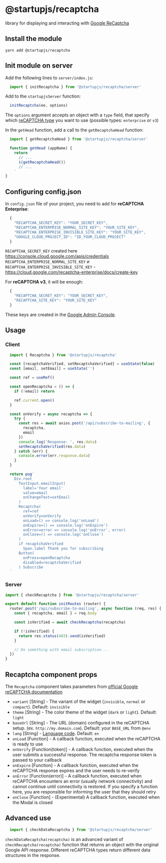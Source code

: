 
# @startupjs/recaptcha

library for displaying and interacting with [Google ReCaptcha](https://www.google.com/recaptcha/about/)

## Install the module

`yarn add @startupjs/recaptcha`

## Init module on server

Add the following lines to `server/index.js`:
```js
  import { initRecaptcha } from '@startupjs/recaptcha/server'
```
Add to the `startupjsServer` function:
```js
  initRecaptcha(ee, options)
```
The `options` argument accepts an object with a `type` field, that specify which [reCAPTCHA type](https://www.google.com/recaptcha/about) you want to use (possible types: `enterprise` or `v3`)

In the `getHead` function, add a call to the `getRecaptchaHead` function:

```js
  import { getRecaptchaHead } from '@startupjs/recaptcha/server'

  function getHead (appName) {
    return `
      // ...
      ${getRecaptchaHead()}
      // ...
    `
}
```

## Configuring config.json

In `config.json` file of your project, you need to add for **reCAPTCHA Enterprise**:

```js
  {
    "RECAPTCHA_SECRET_KEY": "YOUR_SECRET_KEY",
    "RECAPTCHA_ENTERPRISE_NORMAL_SITE_KEY": "YOUR_SITE_KEY",
    "RECAPTCHA_ENTERPRISE_INVISIBLE_SITE_KEY": "YOUR_SITE_KEY",
    "GOOGLE_CLOUD_PROJECT_ID": "ID_YOUR_CLOUD_PROJECT"
  }
```
`RECAPTCHA_SECRET_KEY` created here https://console.cloud.google.com/apis/credentials
`RECAPTCHA_ENTERPRISE_NORMAL_SITE_KEY` и `RECAPTCHA_ENTERPRISE_INVISIBLE_SITE_KEY` - https://cloud.google.com/recaptcha-enterprise/docs/create-key

For **reCAPTCHA v3**, it will be enough:
```js
  {
    "RECAPTCHA_SECRET_KEY": "YOUR_SECRET_KEY",
    "RECAPTCHA_SITE_KEY": "YOUR_SITE_KEY"
  }
```
These keys are created in the [Google Admin Console](https://www.google.com/recaptcha/admin/).

## Usage

### Client

```jsx
  import { Recaptcha } from '@startupjs/recaptcha'
```

```jsx example
  const [recaptchaVerified, setRecaptchaVerified] = useState(false)
  const [email, setEmail] = useState('')

  const ref = useRef()

  const openRecaptcha = () => {
    if (!email) return

    ref.current.open()
  }

  const onVerify = async recaptcha => {
    try {
      const res = await axios.post('/api/subscribe-to-mailing', {
        recaptcha,
        email
      })
      console.log('Response: ', res.data)
      setRecaptchaVerified(res.data)
    } catch (err) {
      console.error(err.response.data)
    }
  }

  return pug`
    Div.root
      TextInput.emailInput(
        label='Your email'
        value=email
        onChangeText=setEmail
      )
      Recaptcha(
        ref=ref
        onVerify=onVerify
        onLoad=() => console.log('onLoad')
        onExpire=() => console.log('onExpire')
        onError=error => console.log('onError', error)
        onClose=() => console.log('onClose')
      )
      if recaptchaVerified
        Span.label Thank you for subscribing
      Button(
        onPress=openRecaptcha
        disabled=recaptchaVerified
      ) Subscribe
  `
```

### Server
```js
import { checkRecaptcha } from '@startupjs/recaptcha/server'

export default function initRoutes (router) {
  router.post('/api/subscribe-to-mailing', async function (req, res) {
    const { recaptcha, email } = req.body

    const isVerified = await checkRecaptcha(recaptcha)

    if (!isVerified) {
      return res.status(403).send(isVerified)
    }

    // Do something with email subscription...
  })
}
```

## Recaptcha component props

The `Recaptcha` component takes parameters from [official Google reCAPTCHA documentation](https://developers.google.com/recaptcha/docs/invisible#config)

 - `variant` [String] - The variant of the widget (`invisible`, `normal` or `compact`). Default: `invisible`
 - `theme` [String] - The color theme of the widget (`dark` or `light`). Default: `light`
 - `baseUrl` [String] - The URL (domain) configured in the reCAPTCHA setup. (ex. `http://my.domain.com`). Default: your `BASE_URL` from `@env`
 - `lang` [String] - [Language code](https://developers.google.com/recaptcha/docs/language). Default: `en`
 - `onLoad` [Function] - A callback function, executed when the reCAPTCHA is ready to use
 - `onVerify` [Function(token)] - A callback function, executed when the user submits a successful response. The recaptcha response token is passed to your callback
 - `onExpire` [Function] - A callback function, executed when the reCAPTCHA response expires and the user needs to re-verify
 - `onError` [Function(error)] - A callback function, executed when reCAPTCHA encounters an error (usually network connectivity) and cannot continue until connectivity is restored. If you specify a function here, you are responsible for informing the user that they should retry
 - `onClose` [Function] - (Experimental) A callback function, executed when the Modal is closed

## Advanced use

```js
  import { checkDataRecaptcha } from '@startupjs/recaptcha/server'
```

`checkDataRecaptcha(recaptcha)` is an advanced variant of `checkRecaptcha(recaptcha)` function that returns an object with the original Google API response. Different reCAPTCHA types return different data structures in the response.
